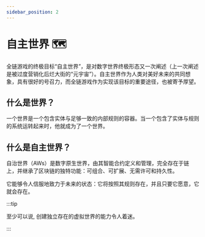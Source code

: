 ```yaml
---
sidebar_position: 2
---
```


# 自主世界 🗺️

全链游戏的终极目标“自主世界”，是对数字世界终极形态又一次阐述（上一次阐述是被过度营销化后烂大街的“元宇宙”）。自主世界作为人类对美好未来的共同想象，具有很好的号召力，而全链游戏作为实现该目标的重要途径，也被寄予厚望。

## 什么是世界？

一个世界是一个包含实体与足够一致的内部规则的容器。当一个包含了实体与规则的系统运转起来时，他就成为了一个世界。

## 什么是自主世界？

自治世界（AWs）是数字原生世界，由其智能合约定义和管理，完全存在于链上，并继承了区块链的独特功能：可组合、可扩展、无需许可和持久性。

它能够令人信服地致力于未来的状态：它将按照其规则存在，并且只要它愿意，它就会存在。

:::tip

至少可以说, 创建独立存在的虚拟世界的能力令人着迷。

:::
